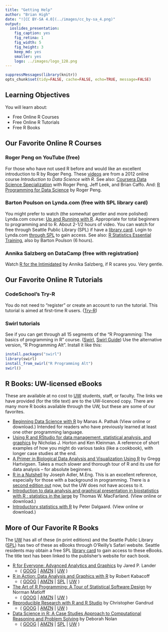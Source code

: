 ```yaml
---
title: "Getting Help"
author: "Brian High"
date: "![CC BY-SA 4.0](../images/cc_by-sa_4.png)"
output:
  ioslides_presentation:
    fig_caption: yes
    fig_retina: 1
    fig_width: 5
    fig_height: 3
    keep_md: yes
    smaller: yes
    logo: ../images/logo_128.png
---
```


```r
suppressMessages(library(knitr))
opts_chunk$set(tidy=FALSE, cache=FALSE, echo=TRUE, message=FALSE)
```

## Learning Objectives

You will learn about:

* Free Online R Courses
* Free Online R Tutorials
* Free R Books

## Our Favorite Online R Courses

### Roger Peng on YouTube (free)

For those who have not used R before and would like an excellent introduction to R by Roger Peng. These [videos](https://www.youtube.com/watch?v=EiKxy5IecUw&list=PLycnP7USbo1XGmTeFAAzr79e8V7zr7Ccx) are from a 2012 online course _Introduction to Data Science with R_. See also: [Coursera Data Science Specialization](https://www.coursera.org/specializations/jhu-data-science) with Roger Peng, Jeff Leek, and Brian Caffo. And: [R Programming for Data Science](https://leanpub.com/rprogramming) by Roger Peng.

### Barton Poulson on Lynda.com (free with SPL library card)

You might prefer to watch (the somewhat gentler and more polished) Lynda.com course: [Up and Running with R](http://www.lynda.com/R-tutorials/Up-Running-R/120612-2.html). Appropriate for total beginners to programming and to R. About 2-1/2 hours of video. You can watch for free through Seattle Public Library (SPL) if have a [library card](http://www.spl.org/using-the-library/get-started/get-a-library-card). Login to Lynda.com [through SPL](https://ezproxy.spl.org/login?url=http://lynda.com/portal/sip?org=spl.org) to gain access. See also: [R Statistics Essential Training](https://www.lynda.com/R-tutorials/R-Statistics-Essential-Training/142447-2.html), also by Barton Poulson (6 hours). 

### Annika Salzberg on DataCamp (free with registration)

Watch [R for the Intimidated](https://www.datacamp.com/courses/r-for-the-intimidated) by Annika Salzberg, if R scares you. Very gentle.

## Our Favorite Online R Tutorials

### CodeSchool's Try-R

You do not need to "register" or create an account to run the tutorial. This tutorial is aimed at first-time R users. ([Try-R](http://tryr.codeschool.com/))

### Swirl tutorials

See if you can get through all 15 segments of the "R Programming: The basics of programming in R" course. ([Swirl](http://swirlstats.com/students.html),
[Swirl Guide](https://github.com/ClaudiaBrauer/A-very-short-introduction-to-R/blob/master/documents/Using%20swirl%20to%20practise%20R.pdf)) Use the alternative version, "R Programming Alt". Install it like this:

```r
install.packages("swirl")
library(swirl)
install_from_swirl("R Programming Alt")
swirl()
```

## R Books: UW-licensed eBooks

These are available at no cost to [UW](https://www.lib.washington.edu/) students, 
staff, or faculty. The links we have provided (for the title text) are to the 
UW-licenced copy. There are many more R books available through the UW, but these
are some of our favorites.

- [Beginning Data Science with R](http://alliance-primo.hosted.exlibrisgroup.com/UW:all:CP71215329450001451) by Manas A. Pathak (View online or download.) Intended for readers who have previously learned at least one other programming language.
- [Using R and RStudio for data management, statistical analysis, and graphics](http://alliance-primo.hosted.exlibrisgroup.com/UW:all:CP71226299210001451)  by Nicholas J. Horton and Ken Kleinman. A reference of short examples of how you might do various tasks (like a cookbook), with longer case studies at the end.
- [A Primer in Biological Data Analysis and Visualization Using R](http://alliance-primo.hosted.exlibrisgroup.com/UW:all:CP71204319410001451) by Gregg Hartvigsen. Takes a much slower and thorough tour of R and its use for data analysis -- for absolute beginners.
- [R in a Nutshell](http://alliance-primo.hosted.exlibrisgroup.com/UW:all:CP71155074480001451) by Joseph Adler, M.Eng. This is an excellent reference, especially for those with a background in programming. There is a [second edition out](http://shop.oreilly.com/product/0636920022008.do) now, but the UW does not have access to it.
- [Introduction to data analysis and graphical presentation in biostatistics with R : statistics in the large](http://alliance-primo.hosted.exlibrisgroup.com/UW:all:CP71197447610001451) by Thomas W. MacFarland. (View online or download.)
- [Introductory statistics with R](http://alliance-primo.hosted.exlibrisgroup.com/UW:all:CP71130982630001451) by Peter Dalgaard. (View online or download.)

## More of Our Favorite R Books

The [UW](https://www.lib.washington.edu/) has all of these (in print editions) and the Seattle Public Library ([SPL](http://www.spl.org/))
has two of these as eBooks through O'Reilly's Safari website. Seattle residents
may obtain a free SPL [library card](http://www.spl.org/using-the-library/get-started/get-a-library-card) to gain access to these eBooks. The title text
has been linked to the publisher's website for each book.

* [R for Everyone: Advanced Analytics and Graphics](http://www.jaredlander.com/r-for-everyone/) by Jared P. Lander 
    - ( [GOOG](https://www.google.com/search?tbo=p&tbm=bks&q=intitle:%22R+for+Everyone%3A+Advanced+Analytics+and+Graphics%22&num=10&gws_rd=ssl) | [AMZN](http://www.amazon.com/dp/0321888030/?tag=5308-0610-7646) | [UW](http://alliance-primo.hosted.exlibrisgroup.com/primo_library/libweb/action/search.do?fn=search&ct=search&vid=UW&vl%28753972432UI0%29=title&vl%281UIStartWith0%29=starts+with&vl%28freeText0%29=%22R+for+Everyone%3A+Advanced+Analytics+and+Graphics%22&Submit=Search) )
* [R in Action: Data Analysis and Graphics with R](https://www.manning.com/books/r-in-action-second-edition) by Robert Kabacoff 
    - ( [GOOG](https://www.google.com/search?tbo=p&tbm=bks&q=intitle:%22R+in+Action%3A+Data+Analysis+and+Graphics+with+R%22&num=10&gws_rd=ssl) | [AMZN](http://www.amazon.com/dp/1617291382/?tag=5308-0610-7646) | [SPL](https://seattle.bibliocommons.com/search?t=title&search_category=title&q=%22R+in+Action%3A+Data+Analysis+and+Graphics+with+R%22&commit=Search) | [UW](http://alliance-primo.hosted.exlibrisgroup.com/primo_library/libweb/action/search.do?fn=search&ct=search&vid=UW&vl%28753972432UI0%29=title&vl%281UIStartWith0%29=starts+with&vl%28freeText0%29=%22R+in+Action%3A+Data+Analysis+and+Graphics+with+R%22&Submit=Search) )
* [The Art of R Programming: A Tour of Statistical Software Design](https://www.nostarch.com/artofr.htm) by Norman Matloff 
    - ( [GOOG](https://www.google.com/search?tbo=p&tbm=bks&q=intitle:%22The+Art+of+R+Programming%3A+A+Tour+of+Statistical+Software+Design%22&num=10&gws_rd=ssl) | [AMZN](http://www.amazon.com/dp/1593273843/?tag=5308-0610-7646) | [UW](http://alliance-primo.hosted.exlibrisgroup.com/primo_library/libweb/action/search.do?fn=search&ct=search&vid=UW&vl%28753972432UI0%29=title&vl%281UIStartWith0%29=starts+with&vl%28freeText0%29=%22The+Art+of+R+Programming%3A+A+Tour+of+Statistical+Software+Design%22&Submit=Search) )
* [Reproducible Research with R and R Studio](https://www.crcpress.com/Reproducible-Research-with-R-and-R-Studio-Second-Edition/Gandrud/p/book/9781498715379) by Christopher Gandrud 
    - ( [GOOG](https://www.google.com/search?tbo=p&tbm=bks&q=intitle:%22Reproducible+Research+with+R+and+R+Studio%22&num=10&gws_rd=ssl) | [AMZN](http://www.amazon.com/dp/1466572841/?tag=5308-0610-7646) | [UW](http://alliance-primo.hosted.exlibrisgroup.com/primo_library/libweb/action/search.do?fn=search&ct=search&vid=UW&vl%28753972432UI0%29=title&vl%281UIStartWith0%29=starts+with&vl%28freeText0%29=%22Reproducible+Research+with+R+and+R+Studio%22&Submit=Search) )
* [Data Science in R: A Case Studies Approach to Computational Reasoning and Problem Solving](https://www.crcpress.com/Data-Science-in-R-A-Case-Studies-Approach-to-Computational-Reasoning-and/Nolan-Lang/p/book/9781482234817) by Deborah Nolan 
    - ( [GOOG](https://www.google.com/search?tbo=p&tbm=bks&q=intitle:%22Data+Science+in+R%3A+A+Case+Studies+Approach+to+Computational+Reasoning+and+Problem+Solving%22&num=10&gws_rd=ssl) | [AMZN](http://www.amazon.com/dp/1482234815/?tag=5308-0610-7646) | [SPL](https://seattle.bibliocommons.com/search?t=title&search_category=title&q=%22Data+Science+in+R%3A+A+Case+Studies+Approach+to+Computational+Reasoning+and+Problem+Solving%22&commit=Search) | [UW](http://alliance-primo.hosted.exlibrisgroup.com/primo_library/libweb/action/search.do?fn=search&ct=search&vid=UW&vl%28753972432UI0%29=title&vl%281UIStartWith0%29=starts+with&vl%28freeText0%29=%22Data+Science+in+R%3A+A+Case+Studies+Approach+to+Computational+Reasoning+and+Problem+Solving%22&Submit=Search) )